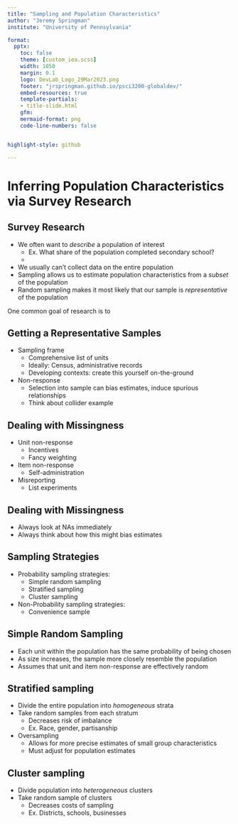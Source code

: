 ```yaml
---
title: "Sampling and Population Characteristics"
author: "Jeremy Springman"
institute: "University of Pennsylvania"

format:
  pptx:
    toc: false
    theme: [custom_iea.scss]
    width: 1050
    margin: 0.1
    logo: DevLab_Logo_29Mar2023.png
    footer: "jrspringman.github.io/psci3200-globaldev/"
    embed-resources: true
    template-partials:
    - title-slide.html
    gfm:
    mermaid-format: png
    code-line-numbers: false


highlight-style: github

---
```




# Inferring Population Characteristics via Survey Research

## Survey Research

::: {.incremental}
- We often want to *describe* a population of interest
  + Ex. What share of the population completed secondary school?
  + 
- We usually can't collect data on the entire population
- Sampling allows us to estimate population characteristics from a *subset* of the population
- Random sampling makes it most likely that our sample is *representative* of the population
:::

:::{.notes}
One common goal of research is to 
:::

## Getting a Representative Samples

::: {.incremental}
- Sampling frame 
  + Comprehensive list of units
  + Ideally: Census, administrative records
  + Developing contexts: create this yourself on-the-ground
- Non-response
  + Selection into sample can bias estimates, induce spurious relationships
  + Think about collider example
:::

## Dealing with Missingness

::: {.incremental}
- Unit non-response
  + Incentives
  + Fancy weighting
- Item non-response
  + Self-administration
- Misreporting
  + List experiments
:::

## Dealing with Missingness

- Always look at NAs immediately
- Always think about how this might bias estimates

## Sampling Strategies

::: {.incremental}
- Probability sampling strategies:
  + Simple random sampling 
  + Stratified sampling
  + Cluster sampling
- Non-Probability sampling strategies:
  + Convenience sample
:::

## Simple Random Sampling

- Each unit within the population has the same probability of being chosen
- As size increases, the sample more closely resemble the population
- Assumes that unit and item non-response are effectively random


## Stratified sampling

::: {.incremental}
- Divide the entire population into *homogeneous* strata
- Take random samples from each stratum
  + Decreases risk of imbalance
  + Ex. Race, gender, partisanship
- Oversampling
  + Allows for more precise estimates of small group characteristics
  + Must adjust for population estimates
:::

## Cluster sampling

::: {.incremental}
- Divide population into *heterogeneous* clusters 
- Take random sample of clusters
  + Decreases costs of sampling
  + Ex. Districts, schools, businesses
:::


